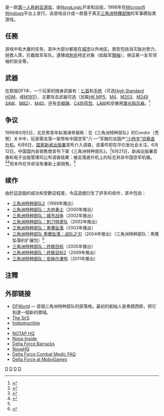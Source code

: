 {{NoteTA
| G1=Games
}}
{{Infobox VG
| title = 三角洲特种部队
| image = File:DF_Game.jpg
| caption = 《三角洲特种部队》的封面
| official    = {{vgr|CN|三角洲特种部队<ref name=yystv />}}
| english = Delta Force
| developer = [[NovaLogic|NovaLogic]]
| publisher = [[艺电|艺电]]
| distributor =
| series = [[三角洲特种部队系列|三角洲特种部队系列]]
| engine =
| released = {{vgrelease|NA|1998年11月1日|CN|1999年2月<ref name=yystv />}}
| genre = [[第一人称射击游戏|第一人称射击]]
| modes = [[单人电子游戏|单人]]、[[多人电子游戏|多人]]
| platforms = [[Microsoft_Windows|Microsoft Windows]]
}}

{{vgname|三角洲特种部队|en=Delta Force|cn=三角洲特种部队|tw=三角洲部隊}}是一款[[第一人称射击游戏|第一人称射击游戏]]，由[[NovaLogic|NovaLogic]]开发和出版，1998年在[[Microsoft_Windows|Microsoft Windows]]平台上发行。该游戏设计成一款基于真正[[三角洲特種部隊|三角洲特種部隊]]的军事模拟类游戏。

== 任務 ==
游戏中有大量的任务，其中大部分都是在[[城市|城市]]以外地区。类型包括消灭敌对势力，拯救人质，拦截敌军车队，逮捕或[[暗杀|刺杀]]特定对象（如敌军[[領袖|領袖]]），保证某一友军领袖的安全等。

== 武器 ==
在原版DF1中，一个玩家的随身武器有：[[匕首|匕首]]和[[手枪|手枪]]（可选[[“高标准”无声手枪|High Standard HDM]]、或[[M1911手槍|M1911]]）、主要攻击武器可选（加裝[[HK_MP5冲锋枪|HK MP5]]、[[M4A1卡賓槍|M4]]、[[M203榴彈發射器|M203]]、[[M249班用自動武器|M249 SAW]]、[[巴雷特M82狙擊步槍|M82]]）、[[M40狙擊步槍|M40]]，还有[[手榴弹|手榴弹]]、[[C4炸药包|C4炸药包]]、[[LAW火箭筒|LAW]]和空袭用[[激光指示器|激光指示器]]。<ref>{{Cite web |url=http://www.moon-soft.com/program/bbs/readelite364997.htm |title=存档副本 |accessdate=2016-03-02 |archive-date=2016-03-06 |archive-url=https://web.archive.org/web/20160306015042/http://www.moon-soft.com/program/bbs/readelite364997.htm |dead-url=no }}</ref>

== 争议 ==
1999年6月5日，北京男青年赵海涛举报称：在《三角洲特种部队》的Condor（秃鹫）关卡中，玩家需击落一架带有中国空军“八·一”军徽的法国产[[瞪羚直升機|“小羚羊”侦察直升机]]。6月6日，[[国家新闻出版署|国家新闻出版署]]宣布介入调查。该事件即在华引发社会关注。6月12日，中国国内各销售商宣布下架《三角洲特种部队》。<ref name=yystv>{{Cite web |url = http://www.yystv.cn/p/1566 |title = 《三角洲特种部队》的八一军徽与“反华”风波始末 |author = CaesarZX |date = 2017-05-18 |publisher = 游研网 |language = zh-cn |accessdate = 2018-06-22 |archive-date = 2018-06-22 |archive-url = https://web.archive.org/web/20180622165253/http://www.yystv.cn/p/1566 |dead-url = no }}</ref>6月21日，新闻出版署音像和电子出版管理司公布调查结果：被击落直升机上的标志并非中国空军机徽。<ref>{{Cite web |url = http://games.sina.com.cn/talk/9907/070878.shtml |title = “反华游戏”一场虚惊 |author =  |date =  |publisher = 新浪 |language = zh-cn |accessdate = 2019-01-05 |archive-date = 2019-01-05 |archive-url = https://web.archive.org/web/20190105201454/http://games.sina.com.cn/talk/9907/070878.shtml |dead-url = no }}</ref><ref>{{Cite web |url = http://games.enet.com.cn/article/A0420020114002_1.html |title = 一点感想 |author = Yago |date = 2002-01-14 |publisher = 硅谷动力 |language = zh-cn |accessdate = 2018-06-22 |deadurl = yes |archiveurl = https://web.archive.org/web/20050311104400/http://games.enet.com.cn/article/A0420020114002_1.html |archivedate = 2005-03-11 }}</ref>但本作在华却没有重新上架销售。<ref name=yystv />


== 续作 ==
由於這遊戲的成功和受歡迎程度，令這遊戲衍生了許多的续作，其中包括：

* [[三角洲特种部队2|三角洲特种部队2]]（1999年推出）
* [[三角洲特种部队：大地勇士|三角洲特种部队：大地勇士]]（2000年推出）
* [[三角洲特种部队：城市战争|三角洲特种部队：城市战争]]（2002年推出）
* [[三角洲特种部队：刺刀特遣队|三角洲特种部队：刺刀特遣队]]（2002年推出）
* [[三角洲特种部队：黑鹰坠落|三角洲特种部队：黑鹰坠落]]（2003年推出）
* [[三角洲特种部队_黑鹰坠落：战队之刃|三角洲特种部队 黑鹰坠落：战队之刃]]（2004年推出）（三角洲特种部队：黑鹰坠落的扩展包）<ref name="Answers">{{cite web |url=http://www.answers.com/topic/delta-force-black-hawk-down-team-sabre |title=Delta Force: Black Hawk Down: Team Sabre on Answers |accessdate=2009-02-03 |work=[[Answers.com|Answers.com]] |author= |archive-date=2009-01-13 |archive-url=https://web.archive.org/web/20090113173324/http://www.answers.com/topic/delta-force-black-hawk-down-team-sabre |dead-url=no }}</ref>
* [[三角洲特种部队：终极目标|三角洲特种部队：终极目标]]（2005年推出）
* [[三角洲特种部队：终极目标2|三角洲特种部队：终极目标2]]（2009年推出）
* [[三角洲特种部队：安赫尔瀑布|三角洲特种部队：安赫尔瀑布]]（2011年推出）

== 注釋 ==
{{reflist|30em}}

== 外部链接 ==
{{Portal|电子游戏|Gamepad.svg}}
*[https://web.archive.org/web/20090519075726/http://www.dfworld.info/ DFWorld ] — 首個三角洲特种部队的部落格。最初的創始人是弗朗西斯，把它到達一個新的領域。
*[https://web.archive.org/web/20081029030014/http://sirs-squad.net/ The SirS ]
*[https://web.archive.org/web/20090508103812/http://www.ind-hq.com/ Indestructible ]
*{{moby game|id=/delta-force|name=''Delta Force''}}
*[http://www.notap.de/ NOTAP HQ]{{Wayback|url=http://www.notap.de/ |date=20091013203036 }}
*[https://web.archive.org/web/20161003142627/http://nova-inside.com/ Nova-Inside]
*[http://www.dfbarracks.com/ Delta Force Barracks]{{Wayback|url=http://www.dfbarracks.com/ |date=20090211204507 }}
*[http://www.novahq.net/ NovaHQ]{{Wayback|url=http://www.novahq.net/ |date=20091027231659 }}
*[http://www.delta-force-medic-faq.net Delta Force Combat Medic FAQ]{{dead link|date=2017年11月 |bot=InternetArchiveBot |fix-attempted=yes }}
*[http://www.mobygames.com/game/delta-force Delta Force at MobyGames]{{Wayback|url=http://www.mobygames.com/game/delta-force |date=20090315014347 }}

[[Category:1998年电子游戏|D]]
[[Category:第一人称射击游戏|D]]
[[Category:Windows独占游戏|D]]
[[Category:Windows游戏|D]]